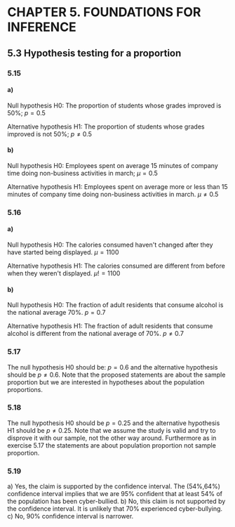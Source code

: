 # CHAPTER 5. FOUNDATIONS FOR INFERENCE
## 5.3 Hypothesis testing for a proportion
### 5.15
#### a)
Null hypothesis H0: The proportion of students whose grades improved is 50%; $p = 0.5$

Alternative hypothesis H1: The proportion of students whose grades improved is not 50%; $p \neq 0.5$
#### b)
Null hypothesis H0: Employees spent on average 15 minutes of company time doing non-business activities in march; $\mu = 0.5$

Alternative hypothesis H1: Employees spent on average more or less than 15 minutes of company time doing non-business activities in march. $\mu \neq 0.5$

### 5.16
#### a)
Null hypothesis H0: The calories consumed haven't changed after they have started being displayed. $\mu = 1100$

Alternative hypothesis H1: The calories consumed are different from before when they weren't displayed. $\mu != 1100$

#### b)
Null hypothesis H0: The fraction of adult residents that consume alcohol is the national average 70%. $p = 0.7$

Alternative hypothesis H1: The fraction of adult residents that consume alcohol is different from the national average of 70%. $p \neq 0.7$

### 5.17
The null hypothesis H0 should be: $p = 0.6$ and the alternative hypothesis should be $p \neq 0.6$.
Note that the proposed statements are about the sample proportion but we are interested in hypotheses about the population proportions.

### 5.18
The null hypothesis H0 should be $p = 0.25$ and the alternative hypothesis H1 should be $p \neq 0.25$.
Note that we assume the study is valid and try to disprove it with our sample, not the other way around.
Furthermore as in exercise 5.17 the statements are about population proportion not sample proportion.

### 5.19
a) Yes, the claim is supported by the confidence interval.  The (54%,64%) confidence interval implies that we are 95% confident
that at least 54% of the population has been cyber-bullied.
b) No, this claim is not supported by the confidence interval. It is unlikely that 70% experienced cyber-bullying.
c) No, 90% confidence interval is narrower.






